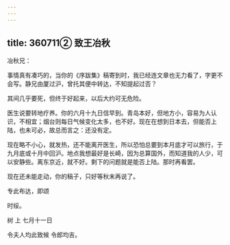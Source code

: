 ```yaml
---
---
---
```

title: 360711② 致王冶秋
---




冶秋兄：

事情真有凑巧的，当你的《序跋集》稿寄到时，我已经连文章也无力看了，字更不会写。静兄由厦过沪，曾托其便中转达，不知提起过否？

其间几乎要死，但终于好起来，以后大约可无危险。

医生说要转地疗养。你的六月十九日信早到。青岛本好，但地方小，容易为人认识，不相宜；烟台则每日气候变化太多，也不好。现在在想到日本去，但能否上陆，也未可必，故总而言之：还没有定。

现在略不小心，就发热，还不能离开医生，所以恐怕总要到本月底才可以旅行，于九月底或十月中回沪。地点我想最好是长崎，因为总算国外，而知道我的人少，可以安静些。离东京近，就不好。剩下的问题就是能否上陆。那时再看罢。

现在还未能走动，你的稿子，只好等秋末再说了。

专此布达，即颂

时绥。

树 上 七月十一日

令夫人均此致候 令郎均吉。